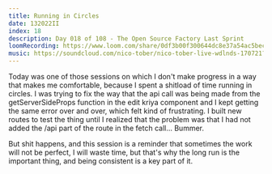 ---
title: Running in Circles
date: 132022II
index: 18
description: Day 018 of 108 - The Open Source Factory Last Sprint
loomRecording: https://www.loom.com/share/0df3b00f300644dc8e37a54ac5becb77
music: https://soundcloud.com/nico-tober/nico-tober-live-wdlnds-170721?in_system_playlist=personalized-tracks%3A%3Ajpfraneto%3A1151909086
---

Today was one of those sessions on which I don't make progress in a way that makes me comfortable, because I spent a shitload of time running in circles. I was trying to fix the way that the api call was being made from the getServerSideProps function in the edit kriya component and I kept getting the same error over and over, which felt kind of frustrating. I built new routes to test the thing until I realized that the problem was that I had not added the /api part of the route in the fetch call... Bummer.

But shit happens, and this session is a reminder that sometimes the work will not be perfect, I will waste time, but that's why the long run is the important thing, and being consistent is a key part of it.

